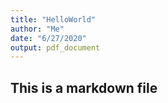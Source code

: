 ```yaml
---
title: "HelloWorld"
author: "Me"
date: "6/27/2020"
output: pdf_document
---
```


## This is a markdown file
